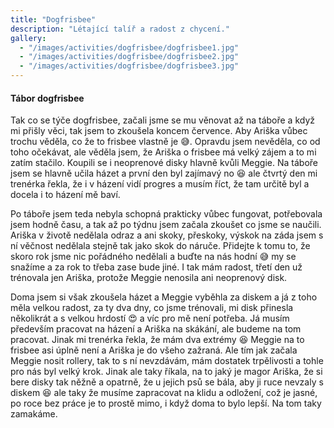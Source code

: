 ```yaml
---
title: "Dogfrisbee"
description: "Létající talíř a radost z chycení."
gallery:
  - "/images/activities/dogfrisbee/dogfrisbee1.jpg"
  - "/images/activities/dogfrisbee/dogfrisbee2.jpg"
  - "/images/activities/dogfrisbee/dogfrisbee3.jpg"
---
```


#### Tábor dogfrisbee

Tak co se týče dogfrisbee, začali jsme se mu věnovat až na táboře a když mi přišly věci, tak jsem to zkoušela koncem července. Aby Ariška vůbec trochu věděla, co že to frisbee vlastně je 😅. Opravdu jsem nevěděla, co od toho očekávat, ale věděla jsem, že Ariška o frisbee má velký zájem a to mi zatím stačilo. Koupili se i neoprenové disky hlavně kvůli Meggie. Na táboře jsem se hlavně učila házet a první den byl zajímavý no 😆 ale čtvrtý den mi trenérka řekla, že i v házení vidí progres a musím říct, že tam určitě byl a docela i to házení mě baví.

Po táboře jsem teda nebyla schopná prakticky vůbec fungovat, potřebovala jsem hodně času, a tak až po týdnu jsem začala zkoušet co jsme se naučili. Ariška v životě nedělala odraz a ani skoky, přeskoky, výskok na záda jsem s ní věčnost nedělala stejně tak jako skok do náruče. Přidejte k tomu to, že skoro rok jsme nic pořádného nedělali a buďte na nás hodní 😅 my se snažíme a za rok to třeba zase bude jiné. I tak mám radost, třetí den už trénovala jen Ariška, protože Meggie nenosila ani neoprenový disk.

Doma jsem si však zkoušela házet a Meggie vyběhla za diskem a já z toho měla velkou radost, za ty dva dny, co jsme trénovali, mi disk přinesla několikrát a s velkou hrdostí 😍 a víc pro mě není potřeba. Já musím především pracovat na házení a Ariška na skákání, ale budeme na tom pracovat. Jinak mi trenérka řekla, že mám dva extrémy 😆 Meggie na to frisbee asi úplně není a Ariška je do všeho zažraná. Ale tím jak začala Meggie nosit rollery, tak to s ní nevzdávám, mám dostatek trpělivosti a tohle pro nás byl velký krok. Jinak ale taky říkala, na to jaký je magor Ariška, že si bere disky tak něžně a opatrně, že u jejich psů se bála, aby ji ruce nevzaly s diskem 😆 ale taky že musíme zapracovat na klidu a odložení, což je jasné, po roce bez práce je to prostě mimo, i když doma to bylo lepší. Na tom taky zamakáme.



<YouTubeEmbed videoId="jfOqvW14Xko" title="Hoopers1 s Foxhyn" />

